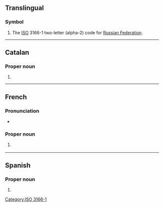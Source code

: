 {{also|Appendix:Variations of "ru"}}
==Translingual==

===Symbol===
{{head|mul|symbol}}

# The [[ISO]] 3166-1 two-letter (alpha-2) code for [[Russian Federation]].

[[Category:ISO 3166-1]]

----

==Catalan==

===Proper noun===
{{ca-proper noun|m}}

# {{initialism of|ca|Regne Unit|gloss=[[UK]]}}

----

==French==

===Pronunciation===
* {{audio|fr|LL-Q150 (fra)-Lepticed7-RU.wav|Audio}}

===Proper noun===
{{fr-proper noun|m}}

# {{lb|en|abbreviation}} {{initialism of|fr|Royaume-Uni|gloss=[[UK]]}}

----

==Spanish==

===Proper noun===
{{es-proper noun|m}}

# {{initialism of|es|Reino Unido|gloss=[[UK]]}}